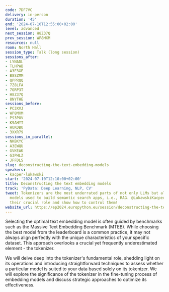 ```yaml
---
code: 7DF7VC
delivery: in-person
duration: '45'
end: '2024-07-10T12:55:00+02:00'
level: advanced
next_session: H8Z37Q
prev_session: WP8MXM
resources: null
room: North Hall
session_type: Talk (long session)
sessions_after:
- LYNADL
- TLHPWB
- A3E3XE
- B8SZMM
- QPPRQQ
- 7Z8LFA
- 7GRP3T
- H8Z37Q
- 8NYTHE
sessions_before:
- PC3XVJ
- WP8MXM
- P93P8V
- K9AHYT
- HUKDBU
- 3XXR79
sessions_in_parallel:
- NKBKYC
- A3EWQU
- GVKEAK
- G3PHLZ
- JFFDLS
slug: deconstructing-the-text-embedding-models
speakers:
- kacper-lukawski
start: '2024-07-10T12:10:00+02:00'
title: Deconstructing the text embedding models
track: 'PyData: Deep Learning, NLP, CV'
tweet: Tokenizers are the most underrated parts of not only LLMs but also text embedding
  models used to build semantic search apps, i.e., RAG. @LukawskiKacper will describe
  their crucial role and show how to control them!
website_url: https://ep2024.europython.eu/session/deconstructing-the-text-embedding-models
---
```


Selecting the optimal text embedding model is often guided by benchmarks such as the Massive Text Embedding Benchmark (MTEB). While choosing the best model from the leaderboard is a common practice, it may not always align perfectly with the unique characteristics of your specific dataset. This approach overlooks a crucial yet frequently underestimated element - the tokenizer.

We will delve deep into the tokenizer's fundamental role, shedding light on its operations and introducing straightforward techniques to assess whether a particular model is suited to your data based solely on its tokenizer. We will explore the significance of the tokenizer in the fine-tuning process of embedding models and discuss strategic approaches to optimize its effectiveness.
